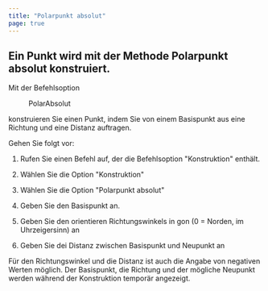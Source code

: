 ```yaml
---
title: "Polarpunkt absolut"
page: true
---
```

## Ein Punkt wird mit der Methode Polarpunkt absolut konstruiert.

Mit der Befehlsoption  <Menu>PolarAbsolut </Menu> konstruieren Sie einen Punkt, indem Sie von einem Basispunkt aus eine Richtung und eine Distanz auftragen.

Gehen Sie folgt vor:

1. Rufen Sie einen Befehl auf, der die Befehlsoption &quot;Konstruktion&quot; enth&#228;lt.

2. W&#228;hlen Sie die Option &quot;Konstruktion&quot;

3. W&#228;hlen Sie die Option &quot;Polarpunkt absolut&quot;

4. Geben Sie den Basispunkt an.

5. Geben Sie den orientieren Richtungswinkels in gon (0 = Norden, im Uhrzeigersinn) an

6. Geben Sie dei Distanz zwischen Basispunkt und Neupunkt an




<Success>
F&#252;r den Richtungswinkel und die Distanz ist auch die Angabe von negativen Werten m&#246;glich.
Der Basispunkt, die Richtung und der m&#246;gliche Neupunkt werden w&#228;hrend der Konstruktion tempor&#228;r angezeigt.
</Success>
